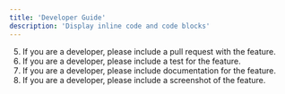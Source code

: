 ```yaml
---
title: 'Developer Guide'
description: 'Display inline code and code blocks'
---
```



5. If you are a developer, please include a pull request with the feature.
6. If you are a developer, please include a test for the feature.
7. If you are a developer, please include documentation for the feature.
8. If you are a developer, please include a screenshot of the feature.